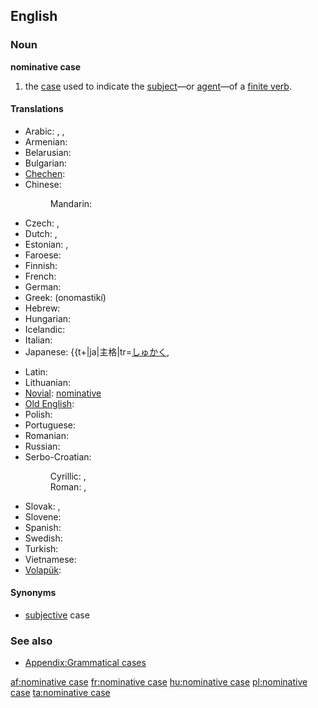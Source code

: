 ==English==
{{wikipedia}}

===Noun===
'''nominative case'''

# {{grammar}} the [[case]] used to indicate the [[subject]]—or [[agent]]—of a [[finite verb]].

====Translations====
{{trans-top|case used to indicate the subject}}
* Arabic: {{t-|ar|حالة الرفع|f|tr=Haalat al-ráf`}}, {{IPAchar|(ħáːltu r-ráfʕu)}} {{f}},  {{t|ar|مرفوع|m|tr=marfuu`}}
* Armenian: {{t-|hy|ուղղական հոլով|tr=uġġakan holov}}
* Belarusian: {{t|be|назоўны склон|m|tr=nazowny sklon|xs=Belarusian}}
* Bulgarian: {{t|bg|именителен падеж|m|tr=imenítelen padéž}}
* [[Chechen]]: {{tø|ce|цIерниг дожар}}
* Chinese:
*: Mandarin: {{t-|cmn|主格|tr=zhǔgé|sc=Hani}}
* Czech: {{t+|cs|nominativ|m}}, {{t-|cs|první pád|m}}
* Dutch: {{t+|nl|eerste naamval|m}}, {{t+|nl|nominatief|m}}
* Estonian: {{t|et|nimetav kääne}},  {{t|et|nominatiiv}}
* Faroese: {{t+|fo|hvørfall|n|xs=Faroese}}
* Finnish: {{t+|fi|nominatiivi}}
* French: {{t+|fr|nominatif|m}}
* German: {{t+|de|Nominativ|m}}
* Greek: {{t+|el|ονομαστική|f}} (onomastikí)
* Hebrew: {{t+|he|נושא|m|tr=nosé}}
* Hungarian: {{t+|hu|alanyeset}}
* Icelandic: {{t+|is|nefnifall|n}}
* Italian: {{t+|it|nominativo|m}}
* Japanese: {{t+|ja|主格|tr=[[しゅかく]], {{t-|ja|shukaku}}
{{trans-mid}}
* Latin: {{t|la|casus nominativus|m}}
* Lithuanian: {{t+|lt|vardininkas|m|xs=Lithuanian}}
* [[Novial]]: [[nominative]]
* [[Old English]]: {{t|ang|nemniendlic cásus|xs=Old English}}
* Polish: {{t+|pl|mianownik|m}}
* Portuguese: {{t|pt|caso nominativo|m}}
* Romanian: {{t|ro|cazul nominativ}}
* Russian: {{t-|ru|именительный падеж|m|tr=imenítel’nyj padéž}}
* Serbo-Croatian:
*: Cyrillic: {{tø|sh|номинатив|m|alt=но̏минатӣв|sc=Cyrl|xs=Serbo-Croatian}}, {{tø|sh|први падеж|m|alt=пр̀ви па́деж|sc=Cyrl|xs=Serbo-Croatian}}
*: Roman: {{tø|sh|nominativ|m|alt=nȍminatīv|xs=Serbo-Croatian}}, {{tø|sh|prvi padež|m|alt=pr̀vi pádež|xs=Serbo-Croatian}}
* Slovak: {{t|sk|prvý pád|m}}, {{t|sk|nominatív|m}}
* Slovene: {{t+|sl|imenovalnik|m}}
* Spanish: {{t|es|caso nominativo|m}}
* Swedish: {{t+|sv|nominativ}}
* Turkish: {{t|tr|ismin yalın hali}}
* Vietnamese: {{t|vi|nguyên cách|xs=Vietnamese}}
* [[Volapük]]: {{t-|vo|kimfal|xs=Volapük}}
{{trans-bottom}}

====Synonyms====
* [[subjective]] case

===See also===
* [[Appendix:Grammatical cases]]

[[af:nominative case]]
[[fr:nominative case]]
[[hu:nominative case]]
[[pl:nominative case]]
[[ta:nominative case]]